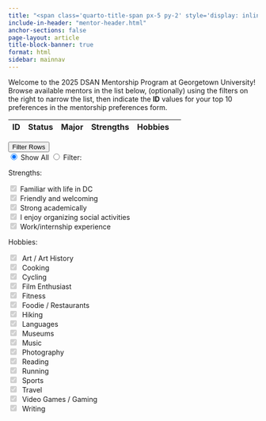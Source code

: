 ---
title: "<span class='quarto-title-span px-5 py-2' style='display: inline-block'>DSAN Mentorship Program 2025</span>"
include-in-header: "mentor-header.html"
anchor-sections: false
page-layout: article
title-block-banner: true
format: html
sidebar: mainnav
---

```{=html}
<a name="top-of-page"></a>
<div class="column-body" id="table-column">
  <p>
  Welcome to the 2025 DSAN Mentorship Program at Georgetown University! Browse available mentors in the list below, (optionally) using the filters on the right to narrow the list, then indicate the <b>ID</b> values for your top 10 preferences in the mentorship preferences form.
  </p>
  <table
    id="mentor-table"
    data-unique-id="mentor_id"
    data-detail-view="true" data-detail-view-by-click="true"
    data-detail-formatter="detailFormatter"
    data-checkbox-header="false"
    data-sticky-header="true"
    data-sticky-header-offset-y="-10"
  >
    <thead>
      <tr>
        <th data-field="mentor_id" data-width="80">ID</th>
        <th data-field="status">Status</th>
        <th data-field="major">Major</th>
        <th data-field="strengths" data-formatter="strengthsFormatter">Strengths</th>
        <th data-field="hobbies" data-formatter="hobbiesFormatter">Hobbies</th>
        <th data-field="selected"
        data-checkbox="true"></th>
      </tr>
    </thead>
  </table>
</div> <!-- end column-body -->

<!-- class="column-margin floating overflow-auto" -->

<div
  class="column-margin floating overflow-auto"
  style="top: 0px"
>
  <div
    class="accordion sticky-top" 
    id="accordionFilters"
  >
    <div class="accordion-item">
      <div class="accordion-header">
        <button
          class="accordion-button p-2 bg-light" 
          type="button"
          data-bs-toggle="collapse" 
          data-bs-target="#strengthsCollapse" 
          aria-expanded="true" 
          aria-controls="strengthsCollapse"
        >
          Filter Rows
        </button>
      </div> <!-- end accordion-header -->
      <div
        id="strengthsCollapse"
        class="accordion-collapse collapse show"
        data-bs-parent="#accordionFilters"
      >
        <div class="accordion-body">
          <form id="accordionForm">
            <div class="container mb-2">
              <div class="row">
                <div class="btn-group col-12 px-1" role="group" aria-label="Basic radio toggle button group">
                  <input type="radio" class="btn-check" name="all-props" id="all-props" autocomplete="off" checked>
                  <label class="btn btn-outline-dark btn-sm p-0 col-6" for="all-props">Show All</label>
                  <input type="radio" class="btn-check" name="filter-props" id="filter-props" autocomplete="off">
                  <label class="btn btn-outline-dark btn-sm p-0 col-6" for="filter-props">Filter:</label>
                </div><!-- end button group -->
              </div><!-- end row -->
            </div><!-- end button container -->
            <!-- start strengths content -->
            <p class="h5 mb-1">Strengths:</p>
            <div class="form-check form-check-inline">
              <input class="form-check-input" type="checkbox" id="strength-familiar-checkbox" value="I am familiar with life in DC" checked disabled>
                <label class="form-check-label" for="strength-familiar-checkbox">
                  <i class="bi bi-buildings-fill pe-1"></i>Familiar with life in DC
                </label>
            </div>

            <div class="form-check form-check-inline">
              <input class="form-check-input" type="checkbox" id="strength-friendly-checkbox" value="I am friendly and welcoming" checked disabled>
                <label class="form-check-label" for="strength-friendly-checkbox">
                  <i class="bi bi-emoji-smile-fill pe-1"></i>Friendly and welcoming
                </label>
            </div>

            <div class="form-check form-check-inline">
              <input class="form-check-input" type="checkbox" id="strength-academic-checkbox" value="I am strong academically" checked disabled>
                <label class="form-check-label" for="strength-academic-checkbox">
                  <i class="bi bi-award-fill pe-1"></i>Strong academically
                </label>
            </div>

            <div class="form-check form-check-inline">
              <input class="form-check-input" type="checkbox" id="strength-organizing-checkbox" value="I enjoy organizing social activities" checked disabled>
                <label class="form-check-label" for="strength-organizing-checkbox">
                  <i class="bi bi-people-fill pe-1"></i>I enjoy organizing social activities
                </label>
            </div>

            <div class="form-check form-check-inline">
              <input class="form-check-input" type="checkbox" id="strength-experience-checkbox" value="I have work and/or internship experience" checked disabled>
                <label class="form-check-label" for="strength-experience-checkbox">
                  <i class="bi bi-suitcase-lg-fill pe-1"></i>Work/internship experience
                </label>
            </div>

            <p class="h5 mb-1">Hobbies:</p>

            <div class="form-check form-check-inline">
            <input class="form-check-input" type="checkbox" id="hobby-art-checkbox" value="Art / Art History" checked disabled>
                <label class="form-check-label" for="hobby-art-checkbox">
                  <i class="fa-solid fa-paintbrush" title="Art / Art History"></i>&nbsp;Art / Art History
                </label>
            </div>

            <div class="form-check form-check-inline">
            <input class="form-check-input" type="checkbox" id="hobby-cooking-checkbox" value="Cooking" checked disabled>
                <label class="form-check-label" for="hobby-cooking-checkbox">
                  <i class="fa-solid fa-kitchen-set" title="Cooking"></i>&nbsp;Cooking
                </label>
            </div>

            <div class="form-check form-check-inline">
            <input class="form-check-input" type="checkbox" id="hobby-cycling-checkbox" value="Cycling" checked disabled>
                <label class="form-check-label" for="hobby-cycling-checkbox">
                  <i class="fa-solid fa-person-biking" title="Cycling"></i>&nbsp;Cycling
                </label>
            </div>

            <div class="form-check form-check-inline">
            <input class="form-check-input" type="checkbox" id="hobby-film-checkbox" value="Film Enthusiast" checked disabled>
                <label class="form-check-label" for="hobby-film-checkbox">
                  <i class="fa-solid fa-film" title="Film Enthusiast"></i>&nbsp;Film Enthusiast
                </label>
            </div>

            <div class="form-check form-check-inline">
            <input class="form-check-input" type="checkbox" id="hobby-fitness-checkbox" value="Fitness" checked disabled>
                <label class="form-check-label" for="hobby-fitness-checkbox">
                  <i class="fa-solid fa-heart-pulse" title="Fitness"></i>&nbsp;Fitness
                </label>
            </div>

            <div class="form-check form-check-inline">
            <input class="form-check-input" type="checkbox" id="hobby-food-checkbox" value="Foodie / Restaurants" checked disabled>
                <label class="form-check-label" for="hobby-food-checkbox">
                  <i class="fa-solid fa-pizza-slice" title="Foodie / Restaurants"></i>&nbsp;Foodie / Restaurants
                </label>
            </div>

            <div class="form-check form-check-inline">
            <input class="form-check-input" type="checkbox" id="hobby-hiking-checkbox" value="Hiking" checked disabled>
                <label class="form-check-label" for="hobby-hiking-checkbox">
                  <i class="fa-solid fa-person-hiking" title="Hiking"></i>&nbsp;Hiking
                </label>
            </div>

            <div class="form-check form-check-inline">
            <input class="form-check-input" type="checkbox" id="hobby-lang-checkbox" value="Languages" checked disabled>
                <label class="form-check-label" for="hobby-lang-checkbox">
                  <i class="fa-solid fa-language" title="Languages"></i>&nbsp;Languages
                </label>
            </div>

            <div class="form-check form-check-inline">
            <input class="form-check-input" type="checkbox" id="hobby-museums-checkbox" value="Museums" checked disabled>
                <label class="form-check-label" for="hobby-museums-checkbox">
                  <i class="fa-solid fa-palette" title="Museums"></i>&nbsp;Museums
                </label>
            </div>

            <div class="form-check form-check-inline">
            <input class="form-check-input" type="checkbox" id="hobby-music-checkbox" value="Music" checked disabled>
                <label class="form-check-label" for="hobby-music-checkbox">
                  <i class="fa-solid fa-music" title="Music"></i>&nbsp;Music
                </label>
            </div>

            <div class="form-check form-check-inline">
            <input class="form-check-input" type="checkbox" id="hobby-photog-checkbox" value="Photography" checked disabled>
                <label class="form-check-label" for="hobby-photog-checkbox">
                  <i class="fa-solid fa-camera" title="Photography"></i>&nbsp;Photography
                </label>
            </div>

            <div class="form-check form-check-inline">
            <input class="form-check-input" type="checkbox" id="hobby-reading-checkbox" value="Reading" checked disabled>
                <label class="form-check-label" for="hobby-reading-checkbox">
                  <i class="fa-solid fa-book-open-reader" title="Reading"></i>&nbsp;Reading
                </label>
            </div>

            <div class="form-check form-check-inline">
            <input class="form-check-input" type="checkbox" id="hobby-running-checkbox" value="Running" checked disabled>
                <label class="form-check-label" for="hobby-running-checkbox">
                  <i class="fa-solid fa-person-running" title="Running"></i>&nbsp;Running
                </label>
            </div>

            <div class="form-check form-check-inline">
            <input class="form-check-input" type="checkbox" id="hobby-sports-checkbox" value="Sports" checked disabled>
                <label class="form-check-label" for="hobby-sports-checkbox">
                  <i class="fa-solid fa-basketball" title="Sports"></i>&nbsp;Sports
                </label>
            </div>

            <div class="form-check form-check-inline">
            <input class="form-check-input" type="checkbox" id="hobby-travel-checkbox" value="Travel" checked disabled>
                <label class="form-check-label" for="hobby-travel-checkbox">
                  <i class="fa-solid fa-plane" title="Travel"></i>&nbsp;Travel
                </label>
            </div>

            <div class="form-check form-check-inline">
            <input class="form-check-input" type="checkbox" id="hobby-gaming-checkbox" value="Video Games / Gaming" checked disabled>
                <label class="form-check-label" for="hobby-gaming-checkbox">
                  <i class="fa-solid fa-gamepad" title="Video Games / Gaming"></i>&nbsp;Video Games / Gaming
                </label>
            </div>

            <div class="form-check form-check-inline">
            <input class="form-check-input" type="checkbox" id="hobby-writing-checkbox" value="Writing" checked disabled>
                <label class="form-check-label" for="hobby-writing-checkbox">
                  <i class="fa-solid fa-pen-to-square" title="Writing"></i>&nbsp;Writing
                </label>
            </div>
          </form>
        </div><!-- end .accordion-body -->
      </div><!-- end #strengthsCollapse -->
    </div><!-- end accordion-item -->
  </div><!-- end #accordionFilters -->
</div> <!-- end column-margin -->
<script>
$.get("data/2025_mentors_anonymized.csv", function(data){
  Papa.parse(data, {
    header: true,
    complete: function(results) {
      console.log("Parsing complete:", results);
      const tooltipSettings = {
        container:'body',
        trigger: 'hover',
        placement:'bottom'
      };
      $('#mentor-table').bootstrapTable({
        data: results.data,
        onPostBody: function() {
          // $('[data-toggle="tooltip"]').tooltip({container: 'body',trigger:'hover',placement:'bottom'});
          $('#mentor-table').bootstrapTable('expandAllRows');
          // And check the selected IDs
          const curSelected = store.get('selected');
          curSelected.map(function(selectedId) {
            console.log(`Checking selectedId ${selectedId} in table`);
            const rowNum = parseInt(selectedId) - 1;
            $('#mentor-table').bootstrapTable('check', rowNum);
          });
        }
      });
    }
  });
});
const strengthDict = {
  "I am familiar with life in DC": "fa-solid fa-champagne-glasses",
  "I am friendly and welcoming": "fa-solid fa-face-smile",
  "I am strong academically": "fa-solid fa-award",
  "I enjoy organizing social activities": "fa-solid fa-people-group",
  "I have work and/or internship experience": "fa-solid fa-briefcase",
  "I used to be a mentor in my undergrad": "fa-solid fa-graduation-cap"
};
let allStrengths = Object.keys(strengthDict);
// console.log("allStrengths:");
// console.log(allStrengths);
let selectedStrengths = allStrengths.slice();
const hobbyDict = {
  "Art / Art History": "fa-paintbrush",
  "Bars & Clubs": "fa-martini-glass",
  "Board / Card Games": "fa-game-board",
  "Cooking": "fa-kitchen-set",
  "Creative Projects": "fa-pen-ruler",
  "Cycling": "fa-person-biking",
  "Dancing": "fa-party-horn",
  "Film Enthusiast": "fa-film",
  "Fitness": "fa-heart-pulse",
  "Foodie / Restaurants": "fa-pizza-slice",
  "Hiking": "fa-person-hiking",
  "Languages": "fa-language",
  "Museums": "fa-palette",
  "Music": "fa-music",
  "Photography": "fa-camera",
  "Reading": "fa-book-open-reader",
  "Running": "fa-person-running",
  "Science": "fa-flask-vial",
  "Sports": "fa-basketball",
  "Travel": "fa-plane",
  "Video Games / Gaming": "fa-gamepad",
  "Volunteering": "fa-handshake-angle",
  "Writing": "fa-pen-to-square",
  "Yoga": "fa-person-falling"
}
let allHobbies = Object.keys(hobbyDict);
// console.log(allHobbies);
let selectedHobbies = allHobbies.slice();
function strengthsFormatter(value, row) {
  const strengthItems = value.split(', ');
  const strengthIcons = strengthItems.map(item => '<i class="' + strengthDict[item] + '" data-bs-toggle="tooltip" data-bs-placement="bottom" title="' + item + '"></i>');
  const strengthStr = strengthIcons.join('&nbsp;');
  return strengthStr;
}
function hobbiesFormatter(value, row) {
  const hobbyItems = value.split(', ');
  const hobbyIcons = hobbyItems.map(item => '<i class="fa-solid ' + hobbyDict[item] + '" data-bs-toggle="tooltip" data-bs-placement="bottom" title="' + item + '"></i>');
  const hobbyStr = hobbyIcons.join('&nbsp;');
  return hobbyStr;
}
function removeItemClick(idNum) {
  // This is separate function bc need to uncheck table programmatically
  console.log(`removeItemClick(${idNum})`);
  // Off-by-one errors.....
  const rowNum = parseInt(idNum) - 1;
  $('#mentor-table').bootstrapTable('uncheck', rowNum);
  return false;
}
function removeListItem(idNum) {
  $('#selected-ids').find(`[data-rowid='${idNum}']`).remove();
  return false;
}
// function tableScrollTo(idNum) {
//   console.log(`tableScrollTo(${idNum})`);
//   const rowNum = parseInt(idNum) - 1;
//   const rowData = {unit: 'rows', value: rowNum};
//   $('#mentor-table').bootstrapTable('scrollTo', rowData);
//   // $('#mentor-table').bootstrapTable('scrollTo', 'bottom');
//   return false;
// }
function tableScrollTo(idNum) {
  console.log(`tableScrollTo(${idNum})`);
  // The - 50 is to account for sticky table header
  $([document.documentElement, document.body]).animate({
      scrollTop: $(`tr[data-uniqueid="${idNum}"]`).offset().top - 50
  }, 100);
}
// Don't allow sidebar on mobile...
$('.quarto-btn-toggle').remove();
</script>
```
